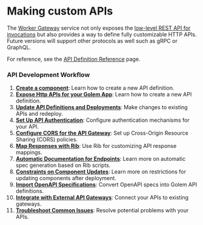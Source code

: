 # Making custom APIs

The [Worker Gateway](/concepts/worker-gateway) service not only exposes the [low-level REST API for invocations](/invoke/http) but also provides a way to define fully customizable HTTP APIs.
Future versions will support other protocols as well such as gRPC or GraphQL.

For reference, see the [API Definition Reference](/http-api-definitions) page.

### API Development Workflow

1. **[Create a component](making-custom-apis/create-simple-component)**: Learn how to create a new API definition.
2. **[Expose Http APIs for your Golem App](making-custom-apis/expose-http-apis)**: Learn how to create a new API definition.
3. **[Update API Definitions and Deployments](making-custom-apis/update-api-deployment)**: Make changes to existing APIs and redeploy.
4. **[Set Up API Authentication](making-custom-apis/authentication)**: Configure authentication mechanisms for your API.
5. **[Configure CORS for the API Gateway](making-custom-apis/cors)**: Set up Cross-Origin Resource Sharing (CORS) policies.
6. **[Map Responses with Rib](making-custom-apis/rib-in-api-definition)**: Use Rib for customizing API response mappings.
7. **[Automatic Documentation for Endpoints](making-custom-apis/spec-inference)**: Learn more on automatic spec generation based on Rib scripts.
8. **[Constraints on Component Updates](making-custom-apis/component-constraints)**: Learn more on restrictions for updating components after deployment.
9. **[Import OpenAPI Specifications](making-custom-apis/import-openapi-spec)**: Convert OpenAPI specs into Golem API definitions.
10. **[Integrate with External API Gateways](making-custom-apis/external-api-gateways)**: Connect your APIs to existing gateways.
11. **[Troubleshoot Common Issues](making-custom-apis/trouble-shooting)**: Resolve potential problems with your APIs.
